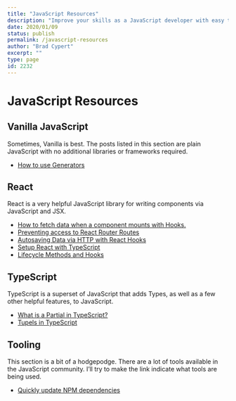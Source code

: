 ```yaml
---
title: "JavaScript Resources"
description: "Improve your skills as a JavaScript developer with easy to follow tutorials!"
date: 2020/01/09
status: publish
permalink: /javascript-resources
author: "Brad Cypert"
excerpt: ""
type: page
id: 2232
---
```



# JavaScript Resources

## Vanilla JavaScript

Sometimes, Vanilla is best. The posts listed in this section are plain JavaScript with no additional libraries or frameworks required.

- [How to use Generators](/javascript-generators/)

## React

React is a very helpful JavaScript library for writing components via JavaScript and JSX.

- [How to fetch data when a component mounts with Hooks.](/fetching-data-with-react-hooks/)
- [Preventing access to React Router Routes](/auth-guarding-react-router-routes/)
- [Autosaving Data via HTTP with React Hooks](/autosaving-with-react-hooks/)
- [Setup React with TypeScript](/how-do-i-use-typescript-with-react/)
- [Lifecycle Methods and Hooks](/understanding-react-lifecycle-methods/)

## TypeScript

TypeScript is a superset of JavaScript that adds Types, as well as a few other helpful features, to JavaScript.

- [What is a Partial in TypeScript?](/typescript-what-is-a-partial/)
- [Tupels in TypeScript](/typescript-tuples/)

## Tooling

This section is a bit of a hodgepodge. There are a lot of tools available in the JavaScript community. I’ll try to make the link indicate what tools are being used.

- [Quickly update NPM dependencies](/a-quick-script-to-update-all-of-your-npm-dependencies/)
